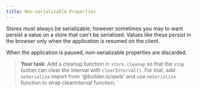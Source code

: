 ```yaml
---
title: Non-serializable Properties
---
```


Stores must always be serializable, however sometimes you may to want persist a value on a store that can't be serialized. Values like these persist in the browser only when the application is resumed on the client. 

When the application is paused, non-serializable properties are discarded.

> **Your task**: Add a cleanup function in `store.cleanup` so that the `stop` button can clear the interval with `clearInterval()`.
> For that, add `noSerialize` import from '@builder.io/qwik' and use `noSerialize` function to wrap clearInterval function;
`
